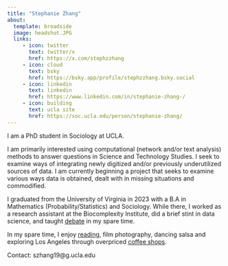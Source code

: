 ```yaml
---
title: "Stephanie Zhang"
about:
  template: broadside
  image: headshot.JPG
  links:
     - icon: twitter
       text: twitter/x
       href: https://x.com/stephzzhang
     - icon: cloud
       text: bsky
       href: https://bsky.app/profile/stephzzhang.bsky.social
     - icon: linkedin
       text: linkedin
       href: https://www.linkedin.com/in/stephanie-zhang-/
     - icon: building
       text: ucla site
       href: https://soc.ucla.edu/person/stephanie-zhang/
---
```


I am a PhD student in Sociology at UCLA.  

I am primarily interested using computational (network and/or text analysis) methods to answer questions in Science and Technology Studies. I seek to examine ways of integrating newly digitized and/or previously underutilized sources of data. I am currently beginning a project that seeks to examine various ways data is obtained, dealt with in missing situations and commodified.  

I graduated from the University of Virginia in 2023 with a B.A in Mathematics (Probability/Statistics) and Sociology. While there, I worked as a research assistant at the Biocomplexity Institute, did a brief stint in data science, and taught [debate](https://www.cvilledebate.com/) in my spare time. 

In my spare time, I enjoy [reading](https://www.goodreads.com/stephzhang_), film photography, dancing salsa and exploring Los Angeles through overpriced [coffee shops](https://docs.google.com/spreadsheets/d/10VzBbPszqHJtMyeP22rpyxgN4PP92SM12oj3Dom1DmQ/edit?gid=0#gid=0).

Contact: szhang19@g.ucla.edu
